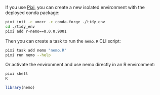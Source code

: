 If you use [Pixi](https://pixi.sh/), you can create a new isolated environment
with the deployed conda package:

```bash
pixi init -c umccr -c conda-forge ./tidy_env
cd ./tidy_env
pixi add r-nemo==0.0.0.9001
```

Then you can create a task to run the `nemo.R` CLI script:

```bash
pixi task add nemo "nemo.R"
pixi run nemo --help
```

Or activate the environment and use nemo directly in an R environment:

```bash
pixi shell
R
```

```r
library(nemo)
```
